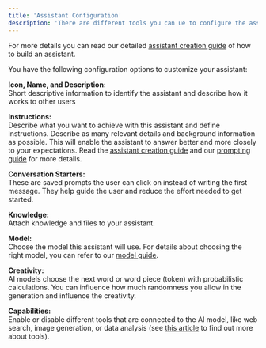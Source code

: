 ```yaml
---
title: 'Assistant Configuration'
description: 'There are different tools you can ue to configure the assistant and tailor it to your specific use case.'
---
```

<Tip>For more details you can read our detailed [assistant creation guide](https://docs.langdock.com/resources/assistant-creation) of how to build an assistant.</Tip>

You have the following configuration options to customize your assistant:

**Icon, Name, and Description:** <br />
Short descriptive information to identify the assistant and describe how it works to other users

**Instructions:** <br />
Describe what you want to achieve with this assistant and define instructions. Describe as many relevant details and background information as possible. This will enable the assistant to answer better and more closely to your expectations. Read the [assistant creation guide](https://docs.langdock.com/resources/assistant-creation) and our [prompting guide](https://docs.langdock.com/resources/prompt-elements) for more details.

**Conversation Starters:** <br />
These are saved prompts the user can click on instead of writing the first message. They help guide the user and reduce the effort needed to get started.

**Knowledge:** <br />
Attach knowledge and files to your assistant.

**Model:** <br />
Choose the model this assistant will use. For details about choosing the right model, you can refer to our [model guide](https://docs.langdock.com/resources/models).

**Creativity:** <br />
AI models choose the next word or word piece (token) with probabilistic calculations. You can influence how much randomness you allow in the generation and influence the creativity.

**Capabilities:** <br />
Enable or disable different tools that are connected to the AI model, like web search, image generation, or data analysis (see [this article](https://docs.langdock.com/chat/tools) to find out more about tools).
